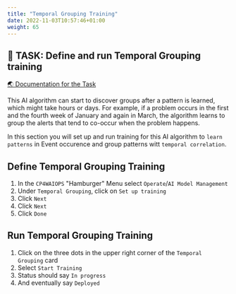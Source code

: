 ```yaml
---
title: "Temporal Grouping Training"
date: 2022-11-03T10:57:46+01:00
weight: 65
---
```




## 🚀 TASK: Define and run Temporal Grouping training
<a href="https://www.ibm.com/docs/en/cloud-paks/cloud-pak-watson-aiops/3.5.0?topic=algorithms-temporal-grouping" target="_blank" >🌏 Documentation for the Task</a>



This AI algorithm can start to discover groups after a pattern is learned, which might take hours or days. For example, if a problem occurs in the first and the fourth week of January and again in March, the algorithm learns to group the alerts that tend to co-occur when the problem happens.

In this section you will set up and run training for this AI algorithm to `learn patterns` in Event occurence and group patterns witt `temporal correlation`.


<Accordion>
<AccordionItem title="Need Help?">




## Define Temporal Grouping Training


1. In the `CP4WAIOPS` "Hamburger" Menu select `Operate`/`AI Model Management`
1. Under `Temporal Grouping`, click on `Set up training`
1. Click `Next`
1. Click `Next`
1. Click `Done`



## Run Temporal Grouping Training
1. Click on the three dots in the upper right corner of the `Temporal Grouping` card
1. Select `Start Training`
1. Status should say `In progress`
1. And eventually say `Deployed`

</AccordionItem>
</Accordion>

